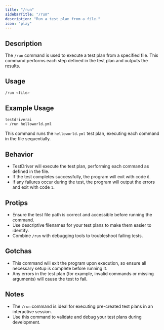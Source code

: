 ```yaml
---
title: "/run"
sidebarTitle: "/run"
description: "Run a test plan from a file."
icon: "play"
---
```


## Description
The `/run` command is used to execute a test plan from a specified file. This command performs each step defined in the test plan and outputs the results.

## Usage
```bash
/run <file>
```

## Example Usage
```bash
testdriverai
> /run helloworld.yml
```
This command runs the `helloworld.yml` test plan, executing each command in the file sequentially.

## Behavior
- TestDriver will execute the test plan, performing each command as defined in the file.
- If the test completes successfully, the program will exit with code `0`.
- If any failures occur during the test, the program will output the errors and exit with code `1`.

## Protips
- Ensure the test file path is correct and accessible before running the command.
- Use descriptive filenames for your test plans to make them easier to identify.
- Combine `/run` with debugging tools to troubleshoot failing tests.

## Gotchas
- This command will exit the program upon execution, so ensure all necessary setup is complete before running it.
- Any errors in the test plan (for example, invalid commands or missing arguments) will cause the test to fail.

## Notes
- The `/run` command is ideal for executing pre-created test plans in an interactive session.
- Use this command to validate and debug your test plans during development.
